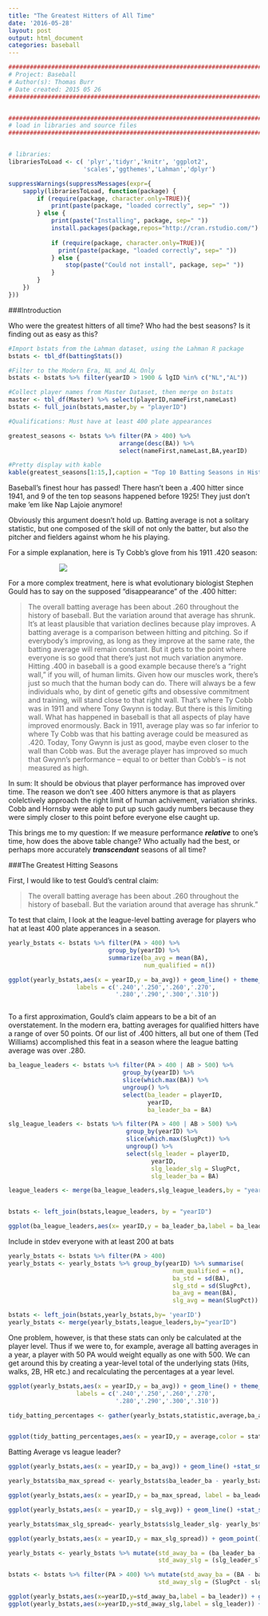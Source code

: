 ```yaml
---
title: "The Greatest Hitters of All Time"
date: '2016-05-28'
layout: post
output: html_document
categories: baseball
---
```


```r
###############################################################################
# Project: Baseball
# Author(s): Thomas Burr
# Date created: 2015 05 26
###############################################################################


################################################################################
# load in libraries and source files
################################################################################


# libraries:
librariesToLoad <- c( 'plyr','tidyr','knitr', 'ggplot2',
                     'scales','ggthemes','Lahman','dplyr')

suppressWarnings(suppressMessages(expr={
    sapply(librariesToLoad, function(package) {
        if (require(package, character.only=TRUE)){     
            print(paste(package, "loaded correctly", sep=" "))
        } else {
            print(paste("Installing", package, sep=" "))
            install.packages(package,repos="http://cran.rstudio.com/")
            
            if (require(package, character.only=TRUE)){
              print(paste(package, "loaded correctly", sep=" "))
            } else {
                stop(paste("Could not install", package, sep=" "))
            }
        }
    })
}))


```

###Introduction

Who were the greatest hitters of all time? Who had the best seasons? Is it finding out as easy as this?

```r
#Import bstats from the Lahman dataset, using the Lahman R package
bstats <- tbl_df(battingStats())

#Filter to the Modern Era, NL and AL Only
bstats <- bstats %>% filter(yearID > 1900 & lgID %in% c("NL","AL"))

#Collect player names from Master Dataset, then merge on bstats
master <- tbl_df(Master) %>% select(playerID,nameFirst,nameLast)
bstats <- full_join(bstats,master,by = "playerID")

#Qualifications: Must have at least 400 plate appearances

greatest_seasons <- bstats %>% filter(PA > 400) %>% 
                               arrange(desc(BA)) %>% 
                               select(nameFirst,nameLast,BA,yearID)

#Pretty display with kable
kable(greatest_seasons[1:15,],caption = "Top 10 Batting Seasons in History")
```

Baseball's finest hour has passed! There hasn't been a .400 hitter since 1941, and 9 of the ten top seasons happened before 1925! They just don't make 'em like Nap Lajoie anymore!

Obviously this argument doesn't hold up. Batting average is not a solitary statistic, but one composed of the skill of not only the batter, but also the pitcher and fielders against whom he his playing. 

For a simple explanation, here is  Ty Cobb's glove from his 1911 .420 season:


<div style="width:300px; height=200px;margin: auto">
![](http://baseballhall.org/sites/default/files/styles/fullscreen_image_popup/public/externals/5431720de9843cd3dea7ccfdc78a601f.jpeg)
</div>


For a more complex treatment, here is what evolutionary biologist Stephen Gould has to say on the supposed "disappearance" of the .400 hitter:


> The overall batting average has been about .260 throughout the history of baseball. But the variation around that average has shrunk. It's at least plausible that variation declines because play improves. A batting average is a comparison between hitting and pitching. So if everybody's improving, as long as they improve at the same rate, the batting average will remain constant. But it gets to the point where everyone is so good that there's just not much variation anymore. Hitting .400 in baseball is a good example because there's a "right wall," if you will, of human limits. Given how our muscles work, there's just so much that the human body can do. There will always be a few individuals who, by dint of genetic gifts and obsessive commitment and training, will stand close to that right wall. That's where Ty Cobb was in 1911 and where Tony Gwynn is today. But there is this limiting wall. What has happened in baseball is that all aspects of play have improved enormously. Back in 1911, average play was so far inferior to where Ty Cobb was that his batting average could be measured as .420. Today, Tony Gwynn is just as good, maybe even closer to the wall than Cobb was. But the average player has improved so much that Gwynn's performance -- equal to or better than Cobb's -- is not measured as high.

In sum: It should be obvious that player performance has improved over time. The reason we don't see .400 hitters anymore is that as players colelctively approach the right limit of human achivement, variation shrinks. Cobb and Hornsby were able to put up such gaudy numbers because they were simply closer to this point before everyone else caught up.

This brings me to my question: If we measure performance ***relative*** to one's time, how does the above table change? Who actually had the best, or perhaps more accurately ***transcendant*** seasons of all time?

###The Greatest Hitting Seasons

First, I would like to test Gould's central claim:

> The overall batting average has been about .260 throughout the history of baseball. But the variation around that average has shrunk." 

To test that claim, I look at the league-level batting average for players who hat at least 400 plate apperances in a season.

```r
yearly_bstats <- bstats %>% filter(PA > 400) %>%
                            group_by(yearID) %>%
                            summarize(ba_avg = mean(BA),
                                      num_qualified = n())

ggplot(yearly_bstats,aes(x = yearID,y = ba_avg)) + geom_line() + theme_wsj() + scale_y_continuous(breaks = c(.240,.250,.260,.270,.280,.290,.300,.310),
                   labels = c('.240','.250','.260','.270',
                              '.280','.290','.300','.310'))



```

To a first approximation, Gould's claim appears to be a bit of an overstatement. In the modern era, batting averages for qualified hitters have a range of over 50 points. Of our list of .400 hitters, all but one of them (Ted Williams) accomplished this feat in a season where the league batting average was over .280. 



```r
ba_league_leaders <- bstats %>% filter(PA > 400 | AB > 500) %>% 
                                group_by(yearID) %>% 
                                slice(which.max(BA)) %>% 
                                ungroup() %>% 
                                select(ba_leader = playerID,
                                       yearID,
                                       ba_leader_ba = BA)

slg_league_leaders <- bstats %>% filter(PA > 400 | AB > 500) %>% 
                                 group_by(yearID) %>% 
                                 slice(which.max(SlugPct)) %>% 
                                 ungroup() %>% 
                                 select(slg_leader = playerID,
                                        yearID,
                                        slg_leader_slg = SlugPct,
                                        slg_leader_ba = BA)

league_leaders <- merge(ba_league_leaders,slg_league_leaders,by = "yearID")


bstats <- left_join(bstats,league_leaders, by = "yearID")

ggplot(ba_league_leaders,aes(x= yearID,y = ba_leader_ba,label = ba_leader)) + geom_text()
```


Include in stdev everyone with at least 200 at bats

```r
yearly_bstats <- bstats %>% filter(PA > 400)
yearly_bstats <- yearly_bstats %>% group_by(yearID) %>% summarise(
                                              num_qualified = n(),
                                              ba_std = sd(BA),
                                              slg_std = sd(SlugPct),
                                              ba_avg = mean(BA),
                                              slg_avg = mean(SlugPct))

bstats <- left_join(bstats,yearly_bstats,by= 'yearID')
yearly_bstats <- merge(yearly_bstats,league_leaders,by="yearID")

```

One problem, however, is that these stats can only be calculated at the player level. Thus if we were to, for example, average all batting averages in a year, a player with 50 PA would weight equally as one with 500. We can get around this by creating a year-level total of the underlying stats (Hits, walks, 2B, HR etc.) and recalculating the percentages at a year level.


```r

ggplot(yearly_bstats,aes(x = yearID,y = ba_avg)) + geom_line() + theme_wsj() + scale_y_continuous(breaks = c(.240,.250,.260,.270,.280,.290,.300,.310),
                   labels = c('.240','.250','.260','.270',
                              '.280','.290','.300','.310'))

tidy_batting_percentages <- gather(yearly_bstats,statistic,average,ba_avg,slg_avg)


ggplot(tidy_batting_percentages,aes(x = yearID,y = average,color = statistic)) + geom_line() + theme_wsj() 


```


Batting Average vs league leader?

```r


ggplot(yearly_bstats,aes(x = yearID,y = ba_avg)) + geom_line() +stat_smooth(method = "lm") + theme_wsj() +ylim(.200,.450) +geom_point(data = yearly_bstats,aes(x=yearID,y=ba_leader_ba)) + theme_fivethirtyeight()

yearly_bstats$ba_max_spread <- yearly_bstats$ba_leader_ba - yearly_bstats$ba_avg

ggplot(yearly_bstats,aes(x = yearID,y = ba_max_spread, label = ba_leader)) + geom_point() +stat_smooth() + theme_wsj() +ylim(0,.200)

```

```r
ggplot(yearly_bstats,aes(x = yearID,y = slg_avg)) + geom_line() +stat_smooth(method = "lm") + theme_wsj() +ylim(.300,.800) +geom_point(data = yearly_bstats,aes(x=yearID,y=slg_leader_slg))

yearly_bstats$max_slg_spread<- yearly_bstats$slg_leader_slg- yearly_bstats$slg_avg

ggplot(yearly_bstats,aes(x = yearID,y = max_slg_spread)) + geom_point() +stat_smooth(method = "lm") + theme_fivethirtyeight() +ylim(0,.500)
```


```r

yearly_bstats <- yearly_bstats %>% mutate(std_away_ba = (ba_leader_ba - ba_avg)/ba_std,
                                          std_away_slg = (slg_leader_slg - slg_avg)/slg_std)

bstats <- bstats %>% filter(PA > 400) %>% mutate(std_away_ba = (BA - ba_avg)/ba_std,
                                          std_away_slg = (SlugPct - slg_avg)/slg_std)

ggplot(yearly_bstats,aes(x=yearID,y=std_away_ba,label = ba_leader)) + geom_text()
ggplot(yearly_bstats,aes(x=yearID,y=std_away_slg,label = slg_leader)) + geom_text()



```
